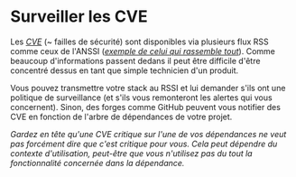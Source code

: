 # Surveiller les CVE

Les [_CVE_](https://en.wikipedia.org/wiki/Common_Vulnerabilities_and_Exposures) (~ failles de sécurité) sont disponibles via plusieurs flux RSS comme ceux de l'ANSSI ([_exemple de celui qui rassemble tout_](https://www.cert.ssi.gouv.fr/feed/)). Comme beaucoup d'informations passent dedans il peut être difficile d'être concentré dessus en tant que simple technicien d'un produit.

Vous pouvez transmettre votre stack au RSSI et lui demander s'ils ont une politique de surveillance (et s'ils vous remonteront les alertes qui vous concernent). Sinon, des forges comme GitHub peuvent vous notifier des CVE en fonction de l'arbre de dépendances de votre projet.

_Gardez en tête qu'une CVE critique sur l'une de vos dépendances ne veut pas forcément dire que c'est critique pour vous. Cela peut dépendre du contexte d'utilisation, peut-être que vous n'utilisez pas du tout la fonctionnalité concernée dans la dépendance._
